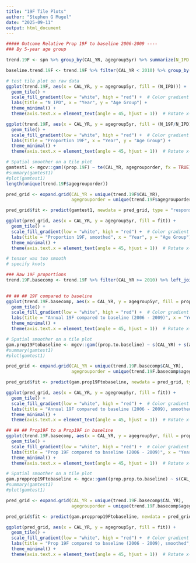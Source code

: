 ---
title: "19F Tile Plots"
author: "Stephen G Mugel"
date: "2025-09-11"
output: html_document
---

```{r}
##### Outcome Relative Prop 19F to baseline 2006-2009 ----
### By 5-year age group

trend.19F <- spn %>% group_by(CAL_YR, agegroup5yr) %>% summarize(N_IPD = n(), N_19F = sum(serotype19f == "19F")) %>% mutate(prop.19F =(N_19F/ N_IPD), agegrouporder = as.numeric(agegroup5yr))

baseline.trend.19F <- trend.19F %>% filter(CAL_YR < 2010) %>% group_by(agegroup5yr) %>% summarize(N_IPDbaseline = mean(N_IPD), N_19Fbaseline = mean(N_19F))

# test tile plot on raw data
ggplot(trend.19F, aes(x = CAL_YR, y = agegroup5yr, fill = (N_IPD))) +
  geom_tile() +
  scale_fill_gradient(low = "white", high = "red") +  # Color gradient
  labs(title = "N_IPD", x = "Year", y = "Age Group") +
  theme_minimal() +
  theme(axis.text.x = element_text(angle = 45, hjust = 1))  # Rotate x-axis labels

ggplot(trend.19F, aes(x = CAL_YR, y = agegroup5yr, fill = (N_19F/N_IPD))) +
  geom_tile() +
  scale_fill_gradient(low = "white", high = "red") +  # Color gradient
  labs(title = "Proportion 19F", x = "Year", y = "Age Group") +
  theme_minimal() +
  theme(axis.text.x = element_text(angle = 45, hjust = 1))  # Rotate x-axis labels

# Spatial smoother on a tile plot 
gamtest1 <- mgcv::gam((prop.19F) ~ te(CAL_YR, agegrouporder, fx = TRUE), data = trend.19F, family = binomial, method = "REML")
#summary(gamtest1)
#plot(gamtest1)
length(unique(trend.19F$agegrouporder))

pred_grid <- expand.grid(CAL_YR = unique(trend.19F$CAL_YR),
                         agegrouporder = unique(trend.19F$agegrouporder)) %>% left_join(trend.19F %>% ungroup() %>% distinct(agegroup5yr, agegrouporder), by = "agegrouporder")

pred_grid$fit <- predict(gamtest1, newdata = pred_grid, type = "response")

ggplot(pred_grid, aes(x = CAL_YR, y = agegroup5yr, fill = fit)) +
  geom_tile() +
  scale_fill_gradient(low = "white", high = "red") +  # Color gradient
  labs(title = "Proportion 19F, smoothed", x = "Year", y = "Age Group") +
  theme_minimal() +
  theme(axis.text.x = element_text(angle = 45, hjust = 1))  # Rotate x-axis labels

# tensor was too smooth
# specify knots 
```

```{r}
### Raw 19F proportions
trend.19F.basecomp <- trend.19F %>% filter(CAL_YR >= 2010) %>% left_join(baseline.trend.19F, by = "agegroup5yr") %>% mutate(prop.to.baseline = N_19F / N_19Fbaseline,
                                                                                                                            prop.prop.to.baseline = (N_19F / (N_IPD + 0.05) / (N_19Fbaseline / (N_IPDbaseline + 0.05))))

## ## ## 19F compared to baseline
ggplot(trend.19F.basecomp, aes(x = CAL_YR, y = agegroup5yr, fill = prop.to.baseline)) +
  geom_tile() +
  scale_fill_gradient(low = "white", high = "red") +  # Color gradient
  labs(title = "Annual 19F compared to baseline (2006 - 2009)", x = "Year", y = "Age Group") +
  theme_minimal() +
  theme(axis.text.x = element_text(angle = 45, hjust = 1))  # Rotate x-axis labels

# Spatial smoother on a tile plot 
gam.prop19Ftobaseline <- mgcv::gam((prop.to.baseline) ~ s(CAL_YR) + s(agegrouporder) + te(CAL_YR, agegrouporder, fx = TRUE), data = trend.19F.basecomp, method = "REML")
#summary(gamtest1)
#plot(gamtest1)

pred_grid <- expand.grid(CAL_YR = unique(trend.19F.basecomp$CAL_YR),
                         agegrouporder = unique(trend.19F.basecomp$agegrouporder)) %>% left_join(trend.19F.basecomp %>% ungroup() %>% distinct(agegroup5yr, agegrouporder), by = "agegrouporder")

pred_grid$fit <- predict(gam.prop19Ftobaseline, newdata = pred_grid, type = "response")

ggplot(pred_grid, aes(x = CAL_YR, y = agegroup5yr, fill = fit)) +
  geom_tile() +
  scale_fill_gradient(low = "white", high = "red") +  # Color gradient
  labs(title = "Annual 19F compared to baseline (2006 - 2009), smoothed", x = "Year", y = "Age Group") +
  theme_minimal() +
  theme(axis.text.x = element_text(angle = 45, hjust = 1))  # Rotate x-axis labels

```

```{r}
## ## ## Prop19F to a Prop19F in baseline
ggplot(trend.19F.basecomp, aes(x = CAL_YR, y = agegroup5yr, fill = prop.prop.to.baseline)) +
  geom_tile() +
  scale_fill_gradient(low = "white", high = "red") +  # Color gradient
  labs(title = "Prop 19F compared to baseline (2006 - 2009)", x = "Year", y = "Age Group") +
  theme_minimal() +
  theme(axis.text.x = element_text(angle = 45, hjust = 1))  # Rotate x-axis labels

# Spatial smoother on a tile plot 
gam.propprop19Ftobaseline <- mgcv::gam((prop.prop.to.baseline) ~ s(CAL_YR) + s(agegrouporder) + te(CAL_YR, agegrouporder, fx = TRUE), data = trend.19F.basecomp, method = "REML")
#summary(gamtest1)
#plot(gamtest1)

pred_grid <- expand.grid(CAL_YR = unique(trend.19F.basecomp$CAL_YR),
                         agegrouporder = unique(trend.19F.basecomp$agegrouporder)) %>% left_join(trend.19F.basecomp %>% ungroup() %>% distinct(agegroup5yr, agegrouporder), by = "agegrouporder")

pred_grid$fit <- predict(gam.propprop19Ftobaseline, newdata = pred_grid, type = "response")

ggplot(pred_grid, aes(x = CAL_YR, y = agegroup5yr, fill = fit)) +
  geom_tile() +
  scale_fill_gradient(low = "white", high = "red") +  # Color gradient
  labs(title = "Prop 19F compared to baseline (2006 - 2009), smoothed", x = "Year", y = "Age Group") +
  theme_minimal() +
  theme(axis.text.x = element_text(angle = 45, hjust = 1))  # Rotate x-axis labels

```

